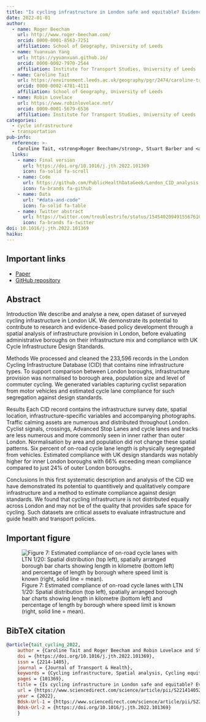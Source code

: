 ```yaml
---
title: "Is cycling infrastructure in London safe and equitable? Evidence from the cycling infrastructure database"
date: 2022-01-01
author:
  - name: Roger Beecham
    url: http://www.roger-beecham.com/
    orcid: 0000-0001-8563-7251
    affiliation: School of Geography, University of Leeds
  - name: Yuanxuan Yang
    url: https://yyuanxuan.github.io/
    orcid: 0000-0002-7970-2544
    affiliation: Institute for Transport Studies, University of Leeds
  - name: Caroline Tait
    url: https://environment.leeds.ac.uk/geography/pgr/2474/caroline-tait
    orcid: 0000-0002-4781-4111
    affiliation: School of Geography, University of Leeds
  - name: Robin Lovelace
    url: https://www.robinlovelace.net/
    orcid: 0000-0001-5679-6536
    affiliation: Institute for Transport Studies, University of Leeds
categories: 
  - cycle infrastructure
  - transportation
pub-info:
  reference: >-
    Caroline Tait, <strong>Roger Beecham</strong>, Stuart Barber and <a href="https://www.robinlovelace.net/">Robin Lovelace</a> (2022) “Is cycling infrastructure in London safe and equitable? Evidence from the cycling infrastructure database”, <em>Journal of Transport \& Health</em>, doi: <a href="https://doi.org/10.1016/j.jth.2022.101369"><code>10.1016/j.jth.2022.101369</code></a>
  links:
    - name: Final version
      url: https://doi.org/10.1016/j.jth.2022.101369
      icon: fa-solid fa-scroll
    - name: Code
      url: https://github.com/PublicHealthDataGeek/London_CID_analysis
      icon: fa-brands fa-github
    - name: Data
      url: "#data-and-code"
      icon: fa-solid fa-table
    - name: Twitter abstract
      url: https://twitter.com/troublestrife/status/1545402094915567616
      icon: fa-brands fa-twitter
doi: 10.1016/j.jth.2022.101369
haiku:
---
```

## Important links

- [Paper](https://doi.org/10.1016/j.jth.2022.101369)
- [GitHub repository](https://github.com/PublicHealthDataGeek/London_CID_analysis)


## Abstract

Introduction
We describe and analyse a new, open dataset of surveyed cycling infrastructure in London UK. We demonstrate its potential to contribute to research and evidence-based policy development through a spatial analysis of infrastructure provision in London, before evaluating administrative boroughs on their infrastructure mix and compliance with UK Cycle Infrastructure Design Standards.

Methods
We processed and cleaned the 233,596 records in the London Cycling Infrastructure Database (CID) that contains nine infrastructure types. To support comparison between London boroughs, infrastructure provision was normalised to borough area, population size and level of commuter cycling. We generated variables capturing cyclist separation from motor vehicles and estimated cycle lane compliance for such segregation against design standards.

Results
Each CID record contains the infrastructure survey date, spatial location, infrastructure-specific variables and accompanying photographs. Traffic calming assets are numerous and distributed throughout London. Cyclist signals, crossings, Advanced Stop Lanes and cycle lanes and tracks are less numerous and more commonly seen in inner rather than outer London. Normalisation by area and population did not change these spatial patterns. Six percent of on-road cycle lane length is physically segregated from vehicles. Estimated compliance with UK design standards was notably higher for inner London boroughs with 66% exceeding mean compliance compared to just 24% of outer London boroughs.

Conclusions
In this first systematic description and analysis of the CID we have demonstrated its potential to quantitively and qualitatively compare infrastructure and a method to estimate compliance against design standards. We found that cycling infrastructure is not distributed equally across London and may not be of the quality that provides safe space for cycling. Such datasets are critical assets to evaluate infrastructure and guide health and transport policies.


## Important figure

![Figure 7: Estimated compliance of on-road cycle lanes with LTN 1/20: Spatial distribution (top left), spatially arranged borough bar charts showing length in kilometre (bottom left) and percentage of length by borough where speed limit is known (right, solid line = mean).](featured.png)


## BibTeX citation

```bibtex
@article{tait_cycling_2022,
	author = {Caroline Tait and Roger Beecham and Robin Lovelace and Stuart Barber},
	doi = {https://doi.org/10.1016/j.jth.2022.101369},
	issn = {2214-1405},
	journal = {Journal of Transport & Health},
	keywords = {Cycling infrastructure, Spatial analysis, Cycling equity, Cycling safety, Transport planning, Active travel},
	pages = {101369},
	title = {Is cycling infrastructure in London safe and equitable? Evidence from the cycling infrastructure database},
	url = {https://www.sciencedirect.com/science/article/pii/S221414052200041X},
	year = {2022},
	Bdsk-Url-1 = {https://www.sciencedirect.com/science/article/pii/S221414052200041X},
	Bdsk-Url-2 = {https://doi.org/10.1016/j.jth.2022.101369}
	}

```


